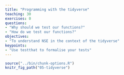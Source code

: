 ```yaml
---
title: "Programming with the tidyverse"
teaching: 30
exercises: 0
questions:
- "Why should we test our functions?"
- "How do we test our functions?"
objectives:
- "To understand NSE in the context of the tidyverse"
keypoints:
- "Use testthat to formalise your tests"
---
```


```r
source("../bin/chunk-options.R")
knitr_fig_path("05-tidyverse")

```
